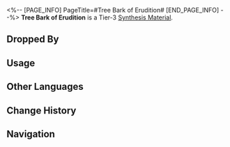 <%-- [PAGE_INFO]
PageTitle=#Tree Bark of Erudition#
[END_PAGE_INFO] --%>
{{Item Infobox
|id          = 182006
|image       = Item Tree Bark of Erudition.png
|type        = Synthesis Material
|invCategory = Other Materials
|rarity      = 3
|effect      = 
|description = Tier 3 Synthesis Material
|source1     = [[Robot Settlement: Automatons or other enemies]]
}}
{{Description|Dried tree bark that seems to possess the power of Erudition.<br />Its creases tell the story of the years passed and the wisdom of nature.<br />It says a lot more when beaten into pulp used for papermaking.<br /><br />''"The wisdom of mankind is contained in this one word."''}}
'''Tree Bark of Erudition''' is a Tier-3 [[Synthesis Material]].

==Dropped By==
{{Dropped By}}

==Usage==
{{Craft Usage}}

==Other Languages==
{{Other Languages
|en   = Tree Bark of Erudition
|zhs  = 智识树皮
|zht  = 智識樹皮
|ja   = 知恵の樹皮
|ko   = 지식의 나무껍질
|es   = Corteza de árbol de la Erudición
|fr   = Écorce d'arbre de l'Érudition
|ru   = Древесная кора Эрудиции
|th   = Tree Bark of Erudition
|vi   = Vỏ Cây Tri Thức
|de   = Baumrinde der Gelehrsamkeit
|id   = Tree Bark of Erudition
|pt   = Casca de Árvore da Erudição
}}

==Change History==
{{Change History|1.0}}

==Navigation==
{{Synthesis Material Navbox}}